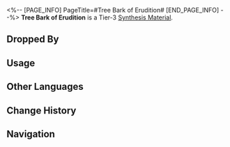 <%-- [PAGE_INFO]
PageTitle=#Tree Bark of Erudition#
[END_PAGE_INFO] --%>
{{Item Infobox
|id          = 182006
|image       = Item Tree Bark of Erudition.png
|type        = Synthesis Material
|invCategory = Other Materials
|rarity      = 3
|effect      = 
|description = Tier 3 Synthesis Material
|source1     = [[Robot Settlement: Automatons or other enemies]]
}}
{{Description|Dried tree bark that seems to possess the power of Erudition.<br />Its creases tell the story of the years passed and the wisdom of nature.<br />It says a lot more when beaten into pulp used for papermaking.<br /><br />''"The wisdom of mankind is contained in this one word."''}}
'''Tree Bark of Erudition''' is a Tier-3 [[Synthesis Material]].

==Dropped By==
{{Dropped By}}

==Usage==
{{Craft Usage}}

==Other Languages==
{{Other Languages
|en   = Tree Bark of Erudition
|zhs  = 智识树皮
|zht  = 智識樹皮
|ja   = 知恵の樹皮
|ko   = 지식의 나무껍질
|es   = Corteza de árbol de la Erudición
|fr   = Écorce d'arbre de l'Érudition
|ru   = Древесная кора Эрудиции
|th   = Tree Bark of Erudition
|vi   = Vỏ Cây Tri Thức
|de   = Baumrinde der Gelehrsamkeit
|id   = Tree Bark of Erudition
|pt   = Casca de Árvore da Erudição
}}

==Change History==
{{Change History|1.0}}

==Navigation==
{{Synthesis Material Navbox}}